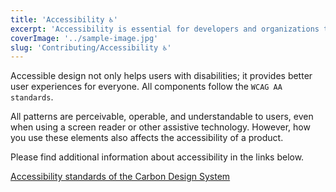 ```yaml
---
title: 'Accessibility ♿'
excerpt: 'Accessibility is essential for developers and organizations that want to create high quality websites and web tools, and not exclude people from using their products and services.'
coverImage: '../sample-image.jpg'
slug: 'Contributing/Accessibility ♿'
---
```


Accessible design not only helps users with disabilities; it provides
better user experiences for everyone. All components follow the `WCAG AA standards`.

All patterns are perceivable, operable, and understandable to users,
even when using a screen reader or other assistive technology. However,
how you use these elements also affects the accessibility of a product.

Please find additional information about accessibility in the links
below.

[Accessibility standards of the Carbon Design System](https://next.carbondesignsystem.com/guidelines/accessibility/overview#carbon-and-accessibility)

